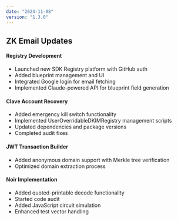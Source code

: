 ```yaml
---
date: "2024-11-08"
version: "1.3.0"
---
```


## ZK Email Updates

#### Registry Development
- Launched new SDK Registry platform with GitHub auth
- Added blueprint management and UI
- Integrated Google login for email fetching
- Implemented Claude-powered API for blueprint field generation

#### Clave Account Recovery
- Added emergency kill switch functionality
- Implemented UserOverridableDKIMRegistry management scripts
- Updated dependencies and package versions
- Completed audit fixes

#### JWT Transaction Builder
- Added anonymous domain support with Merkle tree verification
- Optimized domain extraction process

#### Noir Implementation
- Added quoted-printable decode functionality
- Started code audit
- Added JavaScript circuit simulation
- Enhanced test vector handling